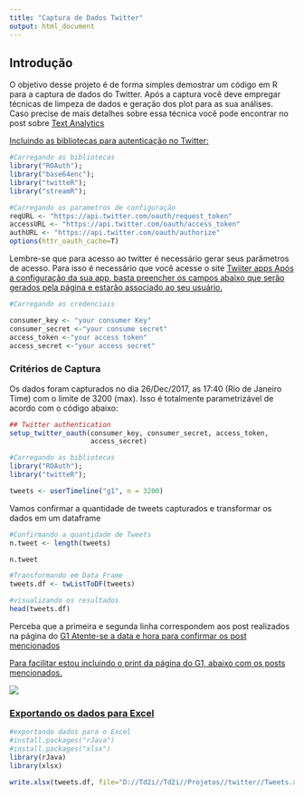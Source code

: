 ---
title: "Captura de Dados Twitter"
output: html_document
---
## Introdução
O objetivo desse projeto é de forma simples demostrar um código em R para a captura de dados do Twitter.
Após a captura você deve empregar técnicas de limpeza de dados e geração dos plot para as sua análises. Caso precise de mais detalhes sobre essa técnica você pode encontrar no post sobre <a href = https://andrehps.blogspot.com.br/2017/12/text-analytics-dados-twitter.html >Text Analytics </href>

Incluindo as bibliotecas para autenticação no Twitter:

```{r}
#Carregando as bibliotecas
library("ROAuth");
library("base64enc");
library("twitteR");
library("streamR");

```


```{r}
#Carregando os parametros de configuração  
reqURL <- "https://api.twitter.com/oauth/request_token"
accessURL <- "https://api.twitter.com/oauth/access_token"
authURL <- "https://api.twitter.com/oauth/authorize"
options(httr_oauth_cache=T)

```

Lembre-se que para acesso ao twitter é necessário gerar seus parâmetros de acesso. Para isso é necessário que você acesse o site <a href = https://apps.twitter.com/ >Twiiter apps </href>
Após a configuração da sua app, basta preencher os campos abaixo que serão gerados pela página e estarão associado ao seu usuário.




```{r}
#Carregando as credenciais

consumer_key <- "your consumer Key"
consumer_secret <-"your consume secret"
access_token <-"your access token"
access_secret <-"your access secret"
```

### Critérios de Captura
Os dados foram capturados no dia 26/Dec/2017, as 17:40 (Rio de Janeiro Time) com o limite de 3200 (max). Isso é totalmente parametrizável de acordo com o código abaixo:


```{r}
## Twitter authentication
setup_twitter_oauth(consumer_key, consumer_secret, access_token,
                    access_secret)

#Carregando as bibliotecas
library("ROAuth");
library("twitteR");

tweets <- userTimeline("g1", n = 3200)

```

Vamos confirmar a quantidade de tweets capturados e transformar os dados em um dataframe


```{r}
#Confirmando a quantidade de Tweets
n.tweet <- length(tweets)

n.tweet
```

```{r}
#Transformando em Data Frame
tweets.df <- twListToDF(tweets)

#visualizando os resultados
head(tweets.df)

```

Perceba que a primeira e segunda linha correspondem aos post realizados na página do <a href = https://twitter.com/g1?lang=en> G1 </href>
Atente-se a data e hora para confirmar os post mencionados

Para facilitar estou incluindo o print da página do G1, abaixo com os posts mencionados.

<img src= http://td2i.com/Portifolio/twitter/2postg1>


### Exportando os dados para Excel

```{r}
#exportando dados para o Excel
#install.packages("rJava")
#install.packages("xlsx")
library(rJava)
library(xlsx)

write.xlsx(tweets.df, file="D://Td2i//Td2i//Projetos//twitter//Tweets.xlsx")
```



